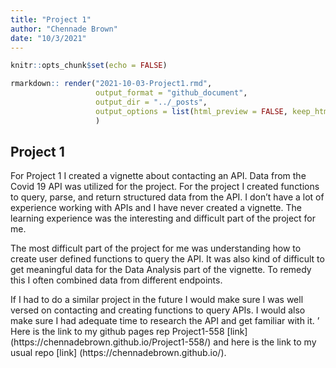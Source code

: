 ```yaml
---
title: "Project 1"
author: "Chennade Brown"
date: "10/3/2021"
---
```


```r
knitr::opts_chunk$set(echo = FALSE)
```

```r
rmarkdown:: render("2021-10-03-Project1.rmd",
                   output_format = "github_document",
                   output_dir = "../_posts",
                   output_options = list(html_preview = FALSE, keep_html = FALSE)
                   )
```

## Project 1

For Project 1 I created a vignette about contacting an API. Data from
the Covid 19 API was utilized for the project. For the project I created
functions to query, parse, and return structured data from the API. I
don’t have a lot of experience working with APIs and I have never
created a vignette. The learning experience was the interesting and
difficult part of the project for me.

The most difficult part of the project for me was understanding how to
create user defined functions to query the API. It was also kind of
difficult to get meaningful data for the Data Analysis part of the
vignette. To remedy this I often combined data from different endpoints.

If I had to do a similar project in the future I would make sure I was
well versed on contacting and creating functions to query APIs. I would
also make sure I had adequate time to research the API and get familiar
with it. ’ Here is the link to my github pages rep
Project1-558 [link] (https://chennadebrown.github.io/Project1-558/) and here is the link to my usual repo [link] (https://chennadebrown.github.io/).

